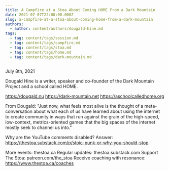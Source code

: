 ```yaml
---
title: A Campfire at a Stoa About Coming HOME From a Dark Mountain
date: 2021-07-07T22:00:00.000Z
slug: a-campfire-at-a-stoa-about-coming-home-from-a-dark-mountain
authors:
  - author: content/authors/dougald-hine.md
tags:
  - tag: content/tags/session.md
  - tag: content/tags/campfire.md
  - tag: content/tags/stoa.md
  - tag: content/tags/home.md
  - tag: content/tags/dark-mountain.md
---
```


July 8th, 2021

Dougald Hine is a writer, speaker and co-founder of the Dark Mountain Project and a school called HOME.

https://dougald.nu
https://dark-mountain.net
https://aschoolcalledhome.org

From Dougald: "Just now, what feels most alive is the thought of a meta-conversation about what each of us have learned about using the internet to create community in ways that run against the grain of the high-speed, low-context, metrics-oriented games that the big spaces of the internet mostly seek to channel us into."

Why are the YouTube comments disabled? Answer: https://thestoa.substack.com/p/stoic-punk-or-why-you-should-stop

More events: thestoa.ca
Regular updates: thestoa.substack.com
Support The Stoa: patreon.com/the_stoa
Receive coaching with resonance: https://www.thestoa.ca/coaches
